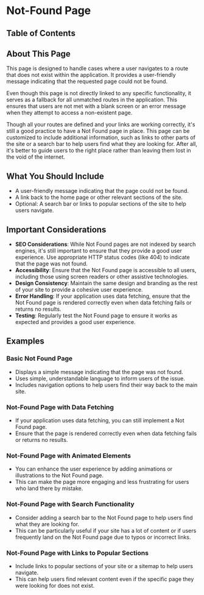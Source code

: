 
# Not-Found Page

## Table of Contents

## About This Page

This page is designed to handle cases where a user navigates to a route that does not exist within the application. It provides a user-friendly message indicating that the requested page could not be found.

Even though this page is not directly linked to any specific functionality, it serves as a fallback for all unmatched routes in the application. This ensures that users are not met with a blank screen or an error message when they attempt to access a non-existent page.

Though all your routes are defined and your links are working correctly, it's still a good practice to have a Not Found page in place. This page can be customized to include additional information, such as links to other parts of the site or a search bar to help users find what they are looking for. After all, it's better to guide users to the right place rather than leaving them lost in the void of the internet.

## What You Should Include

- A user-friendly message indicating that the page could not be found.
- A link back to the home page or other relevant sections of the site.
- Optional: A search bar or links to popular sections of the site to help users navigate.

## Important Considerations

- **SEO Considerations**: While Not Found pages are not indexed by search engines, it's still important to ensure that they provide a good user experience. Use appropriate HTTP status codes (like 404) to indicate that the page was not found.
- **Accessibility**: Ensure that the Not Found page is accessible to all users, including those using screen readers or other assistive technologies.
- **Design Consistency**: Maintain the same design and branding as the rest of your site to provide a cohesive user experience.
- **Error Handling**: If your application uses data fetching, ensure that the Not Found page is rendered correctly even when data fetching fails or returns no results.
- **Testing**: Regularly test the Not Found page to ensure it works as expected and provides a good user experience.
  <BackToTop />

## Examples

### Basic Not Found Page

- Displays a simple message indicating that the page was not found.
- Uses simple, understandable language to inform users of the issue.
- Includes navigation options to help users find their way back to the main site.
  <BackToTop />

### Not-Found Page with Data Fetching

- If your application uses data fetching, you can still implement a Not Found page.
- Ensure that the page is rendered correctly even when data fetching fails or returns no results.
  <BackToTop />

### Not-Found Page with Animated Elements

- You can enhance the user experience by adding animations or illustrations to the Not Found page.
- This can make the page more engaging and less frustrating for users who land there by mistake.
  <BackToTop />

### Not-Found Page with Search Functionality

- Consider adding a search bar to the Not Found page to help users find what they are looking for.
- This can be particularly useful if your site has a lot of content or if users frequently land on the Not Found page due to typos or incorrect links.
  <BackToTop />

### Not-Found Page with Links to Popular Sections

- Include links to popular sections of your site or a sitemap to help users navigate.
- This can help users find relevant content even if the specific page they were looking for does not exist.

<BackToTop />
